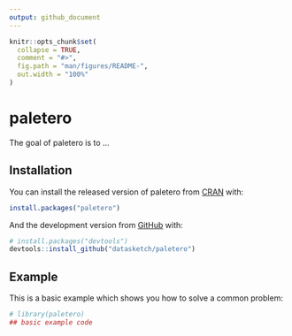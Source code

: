 ```yaml
---
output: github_document
---
```


<!-- README.md is generated from README.Rmd. Please edit that file -->

```r
knitr::opts_chunk$set(
  collapse = TRUE,
  comment = "#>",
  fig.path = "man/figures/README-",
  out.width = "100%"
)
```

# paletero

<!-- badges: start -->
<!-- badges: end -->

The goal of paletero is to ...

## Installation

You can install the released version of paletero from [CRAN](https://CRAN.R-project.org) with:

``` r
install.packages("paletero")
```

And the development version from [GitHub](https://github.com/) with:

``` r
# install.packages("devtools")
devtools::install_github("datasketch/paletero")
```
## Example

This is a basic example which shows you how to solve a common problem:

```r
# library(paletero)
## basic example code
```


